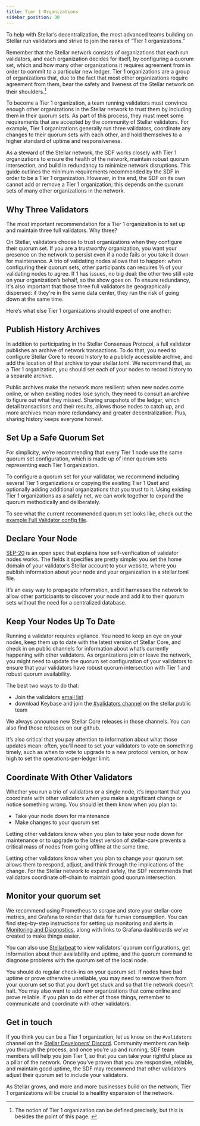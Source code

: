 ```yaml
---
title: Tier 1 Organizations
sidebar_position: 30
---
```


To help with Stellar’s decentralization, the most advanced teams building on Stellar run validators and strive to join the ranks of “Tier 1 organizations.”

Remember that the Stellar network consists of organizations that each run validators, and each organization decides for itself, by configuring a quorum set, which and how many other organizations it requires agreement from in order to commit to a particular new ledger. Tier 1 organizations are a group of organizations that, due to the fact that most other organizations require agreement from them, bear the safety and liveness of the Stellar network on their shoulders.[^1]

To become a Tier 1 organization, a team running validators must convince enough other organizations in the Stellar network to trust them by including them in their quorum sets. As part of this process, they must meet some requirements that are accepted by the community of Stellar validators. For example, Tier 1 organizations generally run three validators, coordinate any changes to their quorum sets with each other, and hold themselves to a higher standard of uptime and responsiveness.

As a steward of the Stellar network, the SDF works closely with Tier 1 organizations to ensure the health of the network, maintain robust quorum intersection, and build in redundancy to minimize network disruptions. This guide outlines the minimum requirements recommended by the SDF in order to be a Tier 1 organization. However, in the end, the SDF on its own cannot add or remove a Tier 1 organization; this depends on the quorum sets of many other organizations in the network.

## Why Three Validators

The most important recommendation for a Tier 1 organization is to set up and maintain three full validators. Why three?

On Stellar, validators choose to trust organizations when they configure their quorum set. If you are a trustworthy organization, you want your presence on the network to persist even if a node fails or you take it down for maintenance. A trio of validating nodes allows that to happen: when configuring their quorum sets, other participants can requires ⅔ of your validating nodes to agree. If 1 has issues, no big deal: the other two still vote on your organization’s behalf, so the show goes on. To ensure redundancy, it's also important that those three full validators be geographically dispersed: if they're in the same data center, they run the risk of going down at the same time.

Here’s what else Tier 1 organizations should expect of one another:

## Publish History Archives

In addition to participating in the Stellar Consensus Protocol, a full validator publishes an archive of network transactions. To do that, you need to configure Stellar Core to record history to a publicly accessible archive, and add the location of that archive to your stellar.toml. We recommend that, as a Tier 1 organization, you should set each of your nodes to record history to a separate archive.

Public archives make the network more resilient: when new nodes come online, or when existing nodes lose synch, they need to consult an archive to figure out what they missed. Sharing snapshots of the ledger, which detail transactions and their results, allows those nodes to catch up, and more archives mean more redundancy and greater decentralization. Plus, sharing history keeps everyone honest.

## Set Up a Safe Quorum Set

For simplicity, we’re recommending that every Tier 1 node use the same quorum set configuration, which is made up of inner quorum sets representing each Tier 1 organization.

To configure a quorum set for your validator, we recommend including several Tier 1 organizations or copying the existing Tier 1 Qset and optionally adding additional organizations that you trust to it. Using existing Tier 1 organizations as a safety net, we can work together to expand the quorum methodically and deliberately.

To see what the current recommended quorum set looks like, check out the [example Full Validator config file](https://github.com/stellar/packages/blob/master/docs/examples/pubnet-validator-full/stellar-core.cfg).

## Declare Your Node

[SEP-20](https://github.com/stellar/stellar-protocol/blob/master/ecosystem/sep-0020.md) is an open spec that explains how self-verification of validator nodes works. The fields it specifies are pretty simple: you set the home domain of your validator’s Stellar account to your website, where you publish information about your node and your organization in a stellar.toml file.

It’s an easy way to propagate information, and it harnesses the network to allow other participants to discover your node and add it to their quorum sets without the need for a centralized database.

## Keep Your Nodes Up To Date

Running a validator requires vigilance. You need to keep an eye on your nodes, keep them up to date with the latest version of Stellar Core, and check in on public channels for information about what’s currently happening with other validators. As organizations join or leave the network, you might need to update the quorum set configuration of your validators to ensure that your validators have robust quorum intersection with Tier 1 and robust quorum availability.

The best two ways to do that:

- Join the validators [email list](https://groups.google.com/forum/#!forum/stellar-validators)
- download Keybase and join the [#validators channel](https://keybase.io/team/stellar.public) on the stellar.public team

We always announce new Stellar Core releases in those channels. You can also find those releases on our github.

It’s also critical that you pay attention to information about what those updates mean: often, you’ll need to set your validators to vote on something timely, such as when to vote to upgrade to a new protocol version, or how high to set the operations-per-ledger limit.

## Coordinate With Other Validators

Whether you run a trio of validators or a single node, it’s important that you coordinate with other validators when you make a significant change or notice something wrong. You should let them know when you plan to:

- Take your node down for maintenance
- Make changes to your quorum set

Letting other validators know when you plan to take your node down for maintenance or to upgrade to the latest version of stellar-core prevents a critical mass of nodes from going offline at the same time.

Letting other validators know when you plan to change your quorum set allows them to respond, adjust, and think through the implications of the change. For the Stellar network to expand safely, the SDF recommends that validators coordinate off-chain to maintain good quorum intersection.

## Monitor your quorum set

We recommend using Prometheus to scrape and store your stellar-core metrics, and Grafana to render that data for human consumption. You can find step-by-step instructions for setting up monitoring and alerts in [Monitoring and Diagnostics](./admin-guide/monitoring.mdx), along with links to Grafana dashboards we’ve created to make things easier.

You can also use [Stellarbeat](https://stellarbeat.io) to view validators’ quorum configurations, get information about their availability and uptime, and the quorum command to diagnose problems with the quorum set of the local node.

You should do regular check-ins on your quorum set. If nodes have bad uptime or prove otherwise unreliable, you may need to remove them from your quorum set so that you don’t get stuck and so that the network doesn’t halt. You may also want to add new organizations that come online and prove reliable. If you plan to do either of those things, remember to communicate and coordinate with other validators.

## Get in touch

If you think you can be a Tier 1 organization, let us know on the `#validators` channel on the [Stellar Developers' Discord](https://discord.gg/stellardev). Community members can help you through the process, and once you’re up and running, SDF team members will help you join Tier 1, so that you can take your rightful place as a pillar of the network. Once you’ve proven that you are responsive, reliable, and maintain good uptime,<!-- `href`s needed --> the SDF may recommend that other validators adjust their quorum set to include your validators.

As Stellar grows, and more and more businesses build on the network, Tier 1 organizations will be crucial to a healthy expansion of the network.

[^1]: The notion of Tier 1 organization can be defined precisely, but this is besides the point of this page. <!-- `href` needed -->
